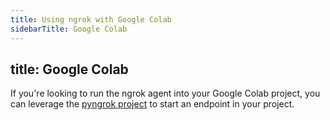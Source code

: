 ```yaml
---
title: Using ngrok with Google Colab
sidebarTitle: Google Colab
---
```


title: Google Colab
---


If you're looking to run the ngrok agent into your Google Colab project, you can leverage the [pyngrok project](https://pyngrok.readthedocs.io/en/latest/integrations.html#google-colaboratory) to start an endpoint in your project.
